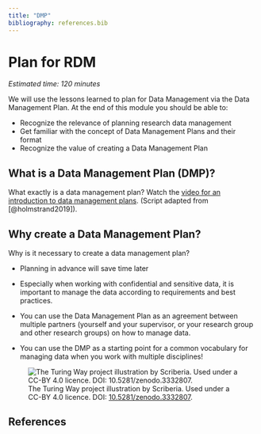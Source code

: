 ```yaml
---
title: "DMP"
bibliography: references.bib
---
```


# Plan for RDM {#plan}

*Estimated time: 120 minutes*

We will use the lessons learned to plan for Data Management via the Data Management Plan. At the end of this module you should be able to:

-   Recognize the relevance of planning research data management
-   Get familiar with the concept of Data Management Plans and their format
-   Recognize the value of creating a Data Management Plan

## What is a Data Management Plan (DMP)?

What exactly is a data management plan? Watch the [video for an introduction to data management plans](https://youtu.be/28rTTRFDq58). (Script adapted from [@holmstrand2019]).

## Why create a Data Management Plan?

Why is it necessary to create a data management plan?

-   Planning in advance will save time later

-   Especially when working with confidential and sensitive data, it is important to manage the data according to requirements and best practices.

-   You can use the Data Management Plan as an agreement between multiple partners (yourself and your supervisor, or your research group and other research groups) on how to manage data.

-   You can use the DMP as a starting point for a common vocabulary for managing data when you work with multiple disciplines!

![The Turing Way project illustration by Scriberia. Used under a CC-BY 4.0 licence. DOI: [10.5281/zenodo.3332807](https://doi.org/10.5281/zenodo.3332807).](https://raw.githubusercontent.com/alan-turing-institute/the-turing-way/main/book/website/figures/data-management-plan.jpg)

## References
